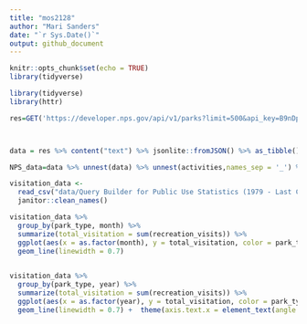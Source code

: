 ```yaml
---
title: "mos2128"
author: "Mari Sanders"
date: "`r Sys.Date()`"
output: github_document
---
```


```r
knitr::opts_chunk$set(echo = TRUE)
library(tidyverse)
```

```r
library(tidyverse)
library(httr)

res=GET('https://developer.nps.gov/api/v1/parks?limit=500&api_key=B9nDpbkbrb3kSOjz6kXSxMJ3d6MSpUvt1QqYdeyn')



data = res %>% content("text") %>% jsonlite::fromJSON() %>% as_tibble()

NPS_data=data %>% unnest(data) %>% unnest(activities,names_sep = '_') %>% unnest(entranceFees,names_sep = '_')
```

```r
visitation_data <- 
  read_csv("data/Query Builder for Public Use Statistics (1979 - Last Calendar Year).csv") %>% 
  janitor::clean_names()
```

```r
visitation_data %>% 
  group_by(park_type, month) %>% 
  summarize(total_visitation = sum(recreation_visits)) %>% 
  ggplot(aes(x = as.factor(month), y = total_visitation, color = park_type, group = park_type)) + 
  geom_line(linewidth = 0.7)
  
```

```r
visitation_data %>% 
  group_by(park_type, year) %>% 
  summarize(total_visitation = sum(recreation_visits)) %>% 
  ggplot(aes(x = as.factor(year), y = total_visitation, color = park_type, group = park_type)) + 
  geom_line(linewidth = 0.7) +  theme(axis.text.x = element_text(angle = 90, vjust = 0.5, hjust = 1))
```

